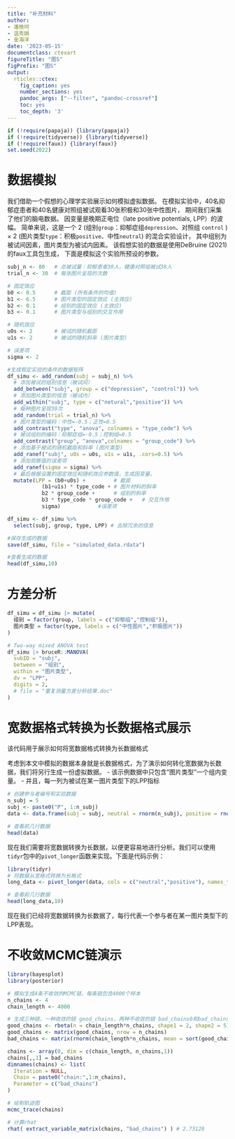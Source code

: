 ```yaml
---
title: "补充材料"
author: 
- 潘晚坷
- 温秀娟
- 金海洋
date: '2023-05-15'
documentclass: ctexart
figureTitle: "图S"
figPrefix: "图S"
output:
  rticles::ctex:
    fig_caption: yes
    number_sections: yes
    pandoc_args: ["--filter", "pandoc-crossref"]
    toc: yes
    toc_depth: '3'
---
```


```r
if (!require(papaja)) {library(papaja)}
if (!require(tidyverse)) {library(tidyverse)}
if (!require(faux)) {library(faux)}
set.seed(2022)
```

# 数据模拟

我们借助一个假想的心理学实验展示如何模拟虚拟数据。
在模拟实验中，40名抑郁症患者和40名健康对照组被试观看30张积极和30张中性图片，
期间我们采集了他们的脑电数据。
因变量是晚期正电位（late positive potentials, LPP）的波幅。
简单来说，这是一个
2 (组别`group`：抑郁症组`depression`、对照组 `control` ) ×
2 (图片类型`type`：积极`positive`、中性`neutral`) 的混合实验设计，
其中组别为被试间因素，图片类型为被试内因素。
该假想实验的数据是使用DeBruine (2021)的faux工具包生成，
下面是模拟这个实验所预设的参数。

```r
subj_n <- 80   # 总被试量：抑郁患者30人，健康对照组被试30人
trial_n <- 30  # 每张图片呈现的次数

# 固定效应
b0 <- 0.5      # 截距 (所有条件的均值)
b1 <- 6.5      # 图片类型的固定效应 (主效应)
b2 <- 0.1      # 组别的固定效应 (主效应)
b3 <- 0.1      # 图片类型与组别的交互作用

# 随机效应
u0s <- 2       # 被试的随机截距
u1s <- 2       # 被试的随机斜率 (图片类型)

# 误差项
sigma <- 2

#生成假定实验的条件的数据矩阵
df_simu <- add_random(subj = subj_n) %>%
  # 添加被试的组别信息（被试间）
  add_between("subj", group = c("depression", "control")) %>%
  # 添加图片类型的信息（被试内）
  add_within("subj", type = c("netural","positive")) %>%
  # 每种图片呈现30次
  add_random(trial = trial_n) %>%
  # 图片类型的编码：中性=-0.5；正性=0.5
  add_contrast("type", "anova", colnames = "type_code") %>%
  # 被试组别的编码：抑郁症组=-0.5；控制组=0.5
  add_contrast("group", "anova",colnames = "group_code") %>%
  # 添加基于被试的随机截距和斜率 (图片类型)
  add_ranef("subj", u0s = u0s, u1s = u1s, .cors=0.5) %>%
  # 添加观察值的误差项
  add_ranef(sigma = sigma) %>%
  # 最后根据设置的固定效应和随机效应参数值，生成因变量。
  mutate(LPP = (b0+u0s) +         # 截距
           (b1+u1s) * type_code + # 图片材料的斜率
           b2 * group_code +      # 组别的斜率
           b3 * type_code * group_code +   # 交互作用
           sigma)            #误差项

df_simu <- df_simu %>%
  select(subj, group, type, LPP) # 去除冗余的信息

#保存生成的数据
save(df_simu, file = "simulated_data.rdata")

#查看生成的数据
head(df_simu,10)
```


# 方差分析

```r
df_simu = df_simu |> mutate(
  组别 = factor(group, labels = c("抑郁组","控制组")),
  图片类型 = factor(type, labels = c("中性图片","积极图片"))
)

# Two-way mixed ANOVA test
df_simu |> bruceR::MANOVA(
  subID = "subj",
  between = "组别",
  within = "图片类型",
  dv = "LPP",
  digits = 2,
  # file = "重复测量方差分析结果.doc"
)
```

# 宽数据格式转换为长数据格式展示

该代码用于展示如何将宽数据格式转换为长数据格式

考虑到本文中模拟的数据本身就是长数据格式，为了演示如何转化宽数据为长数据，我们将另行生成一份虚拟数据。
- 该示例数据中只包含“图片类型”一个组内变量。
- 并且，每一列为被试在某一图片类型下的LPP指标

```r
# 创建参与者编号和实验数据
n_subj = 5
subj <- paste0("P", 1:n_subj)
data <- data.frame(subj = subj, neutral = rnorm(n_subj), positive = rnorm(n_subj))

# 查看前几行数据
head(data)
```

现在我们需要将宽数据转换为长数据，以便更容易地进行分析。我们可以使用`tidyr`包中的`pivot_longer`函数来实现。下面是代码示例：

```r
library(tidyr)
# 将数据从宽格式转换为长格式
long_data <- pivot_longer(data, cols = c("neutral","positive"), names_to = "type", values_to = "LPP")

# 查看前几行数据
head(long_data,10)
```

现在我们已经将宽数据转换为长数据了，每行代表一个参与者在某一图片类型下的LPP表现。

# 不收敛MCMC链演示

```r
library(bayesplot)
library(posterior)
```


```r
# 模拟生成4条不收敛的MCMC链，每条链包含4000个样本
n_chains <- 4
chain_length <- 4000

# 生成三种链，一种收敛的链 good_chains，两种不收敛的链 bad_chains0和bad_chains1
good_chains <- rbeta(n = chain_length*n_chains, shape1 = 2, shape2 = 5)
good_chains <- matrix(good_chains, nrow = n_chains)
bad_chains <- matrix(rnorm(chain_length*n_chains, mean = sort(good_chains), sd = 0.05), nrow = n_chains)

chains <- array(0, dim = c(chain_length, n_chains,1))
chains[,,1] = bad_chains
dimnames(chains) <- list(
  Iteration = NULL,
  Chain = paste0("chain:",1:n_chains),
  Parameter = c("bad_chains")
)

# 绘制轨迹图
mcmc_trace(chains)
```

```r
# 计算rhat
rhat( extract_variable_matrix(chains, "bad_chains") ) # 2.73128
```
